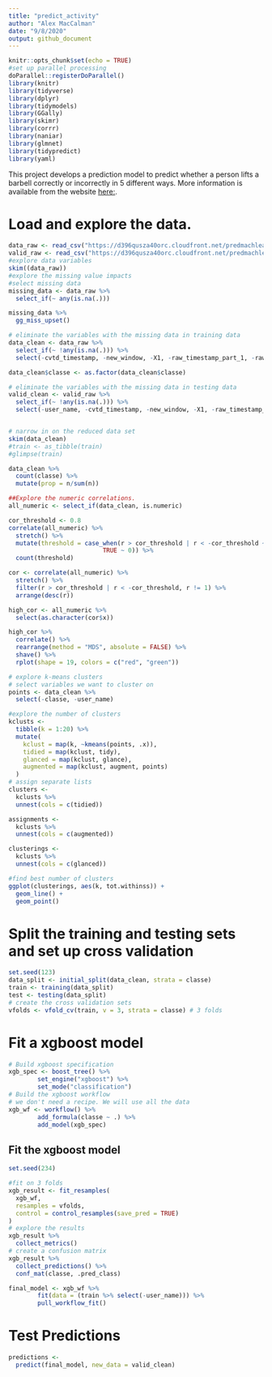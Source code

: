 ```yaml
---
title: "predict_activity"
author: "Alex MacCalman"
date: "9/8/2020"
output: github_document
---
```


```r
knitr::opts_chunk$set(echo = TRUE)
#set up parallel processing
doParallel::registerDoParallel()
library(knitr)
library(tidyverse)
library(dplyr)
library(tidymodels)
library(GGally)
library(skimr)
library(corrr)
library(naniar)
library(glmnet)
library(tidypredict)
library(yaml)
```
This project develops a prediction model to predict whether a person lifts a barbell correctly or incorrectly in 5 different ways. More information is available from the website [here:](http://groupware.les.inf.puc-rio.br/har (see the section on the Weight Lifting Exercise Dataset)).


# Load and explore the data.  
```r
data_raw <- read_csv("https://d396qusza40orc.cloudfront.net/predmachlearn/pml-training.csv")
valid_raw <- read_csv("https://d396qusza40orc.cloudfront.net/predmachlearn/pml-testing.csv")
#explore data variables
skim((data_raw))
#explore the missing value impacts
#select missing data
missing_data <- data_raw %>%
  select_if(~ any(is.na(.)))

missing_data %>% 
  gg_miss_upset()

# eliminate the variables with the missing data in training data
data_clean <- data_raw %>%
  select_if(~ !any(is.na(.))) %>% 
  select(-cvtd_timestamp, -new_window, -X1, -raw_timestamp_part_1, -raw_timestamp_part_2, -num_window)

data_clean$classe <- as.factor(data_clean$classe)

# eliminate the variables with the missing data in testing data
valid_clean <- valid_raw %>%
  select_if(~ !any(is.na(.))) %>% 
  select(-user_name, -cvtd_timestamp, -new_window, -X1, -raw_timestamp_part_1, -raw_timestamp_part_2, -num_window, -problem_id)


# narrow in on the reduced data set
skim(data_clean)
#train <- as_tibble(train)
#glimpse(train)

data_clean %>% 
  count(classe) %>% 
  mutate(prop = n/sum(n))

##Explore the numeric correlations. 
all_numeric <- select_if(data_clean, is.numeric)

cor_threshold <- 0.8
correlate(all_numeric) %>% 
  stretch() %>% 
  mutate(threshold = case_when(r > cor_threshold | r < -cor_threshold ~ 1,
                          TRUE ~ 0)) %>%
  count(threshold)

cor <- correlate(all_numeric) %>% 
  stretch() %>% 
  filter(r > cor_threshold | r < -cor_threshold, r != 1) %>% 
  arrange(desc(r))

high_cor <- all_numeric %>% 
  select(as.character(cor$x))

high_cor %>% 
  correlate() %>% 
  rearrange(method = "MDS", absolute = FALSE) %>% 
  shave() %>% 
  rplot(shape = 19, colors = c("red", "green"))

# explore k-means clusters 
# select variables we want to cluster on
points <- data_clean %>% 
  select(-classe, -user_name)

#explore the number of clusters
kclusts <- 
  tibble(k = 1:20) %>%
  mutate(
    kclust = map(k, ~kmeans(points, .x)),
    tidied = map(kclust, tidy),
    glanced = map(kclust, glance),
    augmented = map(kclust, augment, points)
  )
# assign separate lists
clusters <- 
  kclusts %>%
  unnest(cols = c(tidied))

assignments <- 
  kclusts %>% 
  unnest(cols = c(augmented))

clusterings <- 
  kclusts %>%
  unnest(cols = c(glanced))

#find best number of clusters
ggplot(clusterings, aes(k, tot.withinss)) +
  geom_line() +
  geom_point()
```
# Split the training and testing sets and set up cross validation
```r
set.seed(123)
data_split <- initial_split(data_clean, strata = classe)
train <- training(data_split)
test <- testing(data_split)
# create the cross validation sets
vfolds <- vfold_cv(train, v = 3, strata = classe) # 3 folds

```


# Fit a xgboost model
```r
# Build xgboost specification
xgb_spec <- boost_tree() %>% 
        set_engine("xgboost") %>% 
        set_mode("classification")
# Build the xgboost workflow
# we don't need a recipe. We will use all the data
xgb_wf <- workflow() %>% 
        add_formula(classe ~ .) %>% 
        add_model(xgb_spec)
```
 
## Fit the xgboost model
```r
set.seed(234)

#fit on 3 folds
xgb_result <- fit_resamples(
  xgb_wf,
  resamples = vfolds,
  control = control_resamples(save_pred = TRUE)
)
# explore the results
xgb_result %>% 
  collect_metrics()
# create a confusion matrix
xgb_result %>% 
  collect_predictions() %>% 
  conf_mat(classe, .pred_class)

final_model <- xgb_wf %>% 
        fit(data = (train %>% select(-user_name))) %>% 
        pull_workflow_fit()
```

# Test Predictions  
```r
predictions <- 
  predict(final_model, new_data = valid_clean)
```

